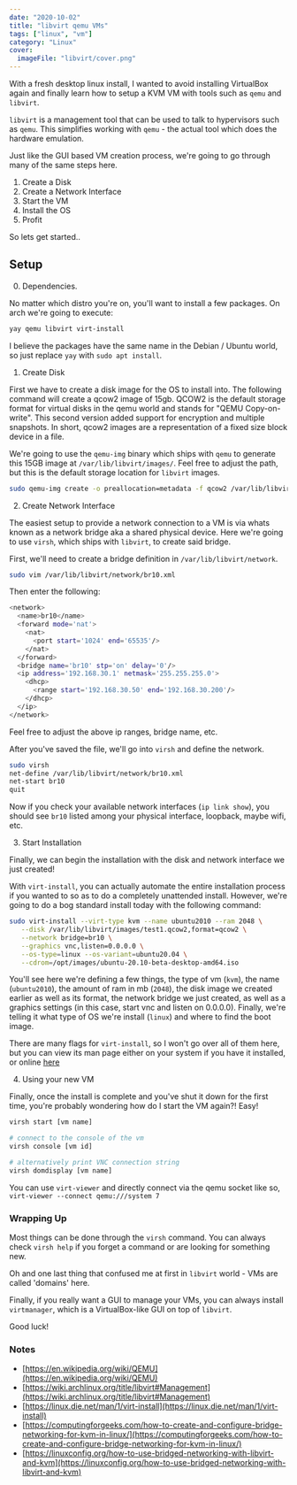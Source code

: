 ```yaml
---
date: "2020-10-02"
title: "libvirt qemu VMs"
tags: ["linux", "vm"]
category: "Linux"
cover:
  imageFile: "libvirt/cover.png"
---
```


With a fresh desktop linux install, I wanted to avoid installing VirtualBox again and finally learn how to setup a KVM VM with tools such as `qemu` and `libvirt`.

`libvirt` is a management tool that can be used to talk to hypervisors such as `qemu`. This simplifies working with `qemu` - the actual tool which does the hardware emulation.

Just like the GUI based VM creation process, we're going to go through many of the same steps here.

1. Create a Disk
2. Create a Network Interface
3. Start the VM
4. Install the OS
5. Profit

So lets get started..

## Setup

0. Dependencies.

No matter which distro you're on, you'll want to install a few packages. On arch we're going to execute:

```bash
yay qemu libvirt virt-install
```

I believe the packages have the same name in the Debian / Ubuntu world, so just replace `yay` with `sudo apt install`.

1. Create Disk

First we have to create a disk image for the OS to install into. The following command will create a qcow2 image of 15gb. QCOW2 is the default storage format for virtual disks in the qemu world and stands for "QEMU Copy-on-write". This second version added support for encryption and multiple snapshots. In short, qcow2 images are a representation of a fixed size block device in a file.

We're going to use the `qemu-img` binary which ships with `qemu` to generate this 15GB image at `/var/lib/libvirt/images/`. Feel free to adjust the path, but this is the default storage location for `libvirt` images.

```bash
sudo qemu-img create -o preallocation=metadata -f qcow2 /var/lib/libvirt/images/test1.qcow2 15G
```

2. Create Network Interface

The easiest setup to provide a network connection to a VM is via whats known as a network bridge aka a shared physical device. Here we're going to use `virsh`, which ships with `libvirt`, to create said bridge.

First, we'll need to create a bridge definition in `/var/lib/libvirt/network`.

```bash
sudo vim /var/lib/libvirt/network/br10.xml
```

Then enter the following:

```bash
<network>
  <name>br10</name>
  <forward mode='nat'>
    <nat>
      <port start='1024' end='65535'/>
    </nat>
  </forward>
  <bridge name='br10' stp='on' delay='0'/>
  <ip address='192.168.30.1' netmask='255.255.255.0'>
    <dhcp>
      <range start='192.168.30.50' end='192.168.30.200'/>
    </dhcp>
  </ip>
</network>
```

Feel free to adjust the above ip ranges, bridge name, etc.

After you've saved the file, we'll go into `virsh` and define the network.

```bash
sudo virsh
net-define /var/lib/libvirt/network/br10.xml
net-start br10
quit
```

Now if you check your available network interfaces (`ip link show`), you should see `br10` listed among your physical interface, loopback, maybe wifi, etc.

3. Start Installation

Finally, we can begin the installation with the disk and network interface we just created!

With `virt-install`, you can actually automate the entire installation process if you wanted to so as to do a completely unattended install. However, we're going to do a bog standard install today with the following command:

```bash
sudo virt-install --virt-type kvm --name ubuntu2010 --ram 2048 \
   --disk /var/lib/libvirt/images/test1.qcow2,format=qcow2 \
   --network bridge=br10 \
   --graphics vnc,listen=0.0.0.0 \
   --os-type=linux --os-variant=ubuntu20.04 \
   --cdrom=/opt/images/ubuntu-20.10-beta-desktop-amd64.iso
```

You'll see here we're defining a few things, the type of vm (`kvm`), the name (`ubuntu2010`), the amount of ram in mb (`2048`), the disk image we created earlier as well as its format, the network bridge we just created, as well as a graphics settings (in this case, start vnc and listen on 0.0.0.0). Finally, we're telling it what type of OS we're install (`linux`) and where to find the boot image.

There are many flags for `virt-install`, so I won't go over all of them here, but you can view its man page either on your system if you have it installed, or online [here](https://manpages.debian.org/testing/virtinst/virt-install.1.en.html)

4. Using your new VM

Finally, once the install is complete and you've shut it down for the first time, you're probably wondering how do I start the VM again?! Easy!

```bash
virsh start [vm name]

# connect to the console of the vm
virsh console [vm id]

# alternatively print VNC connection string
virsh domdisplay [vm name]
```

You can use `virt-viewer` and directly connect via the qemu socket like so, `virt-viewer --connect qemu:///system 7`

### Wrapping Up

Most things can be done through the `virsh` command. You can always check `virsh help` if you forget a command or are looking for something new.

Oh and one last thing that confused me at first in `libvirt` world - VMs are called 'domains' here.

Finally, if you really want a GUI to manage your VMs, you can always install `virtmanager`, which is a VirtualBox-like GUI on top of `libvirt`.

Good luck!

### Notes

- [https://en.wikipedia.org/wiki/QEMU](https://en.wikipedia.org/wiki/QEMU)
- [https://wiki.archlinux.org/title/libvirt#Management](https://wiki.archlinux.org/title/libvirt#Management)
- [https://linux.die.net/man/1/virt-install](https://linux.die.net/man/1/virt-install)
- [https://computingforgeeks.com/how-to-create-and-configure-bridge-networking-for-kvm-in-linux/](https://computingforgeeks.com/how-to-create-and-configure-bridge-networking-for-kvm-in-linux/)
- [https://linuxconfig.org/how-to-use-bridged-networking-with-libvirt-and-kvm](https://linuxconfig.org/how-to-use-bridged-networking-with-libvirt-and-kvm)
